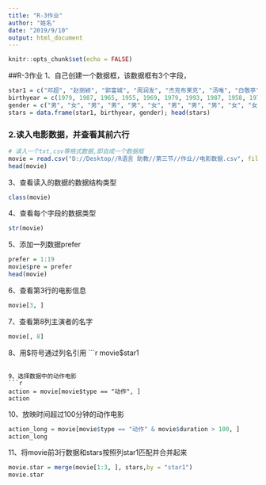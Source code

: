 ---
title: "R-3作业"
author: "姓名"
date: "2019/9/10"
output: html_document
---

```{r setup, include=FALSE}
knitr::opts_chunk$set(echo = FALSE)
```

##R-3作业
1、自己创建一个数据框，该数据框有3个字段，
```{r}
star1 = c("邓超", "赵丽颖", "郭富城", "周润发", "杰克布莱克", "汤唯", "白敬亭", "陈晓", "梁家辉", "姚晨", "宋茜", "黄宗泽", "黄晓明")
birthyear = c(1979, 1987, 1965, 1955, 1969, 1979, 1993, 1987, 1958, 1979, 1987, 1980, 1977)
gender = c("男", "女", "男", "男", "男", "女", "男", "男", "男", "女", "女", "男", "男")
stars = data.frame(star1, birthyear, gender); head(stars)
```
### 2.读入电影数据，并查看其前六行
```{r}
# 读入一个txt,csv等格式数据,即自成一个数据框
movie = read.csv("D://Desktop//R语言 助教//第三节//作业//电影数据.csv", fileEncoding = "UTF-8", stringsAsFactors = F)
head(movie)
```
3、查看读入的数据的数据结构类型
```{r}
class(movie)
```

4、查看每个字段的数据类型

```{r}
str(movie)
```


5、添加一列数据prefer
```{r}
prefer = 1:19
movie$pre = prefer
head(movie)
```

6、查看第3行的电影信息
```{r}
movie[3, ] 
```

7、查看第8列主演者的名字
```{r}
movie[, 8]
```

8、用$符号通过列名引用
```{r}
movie$star1
```

9、选择数据中的动作电影
```{r}
action = movie[movie$type == "动作", ]
action
```

10、放映时间超过100分钟的动作电影
```{r}
action_long = movie[movie$type == "动作" & movie$duration > 100, ]
action_long
```

11、将movie前3行数据和stars按照列star1匹配并合并起来
```{r}
movie.star = merge(movie[1:3, ], stars,by = "star1")
movie.star
```








